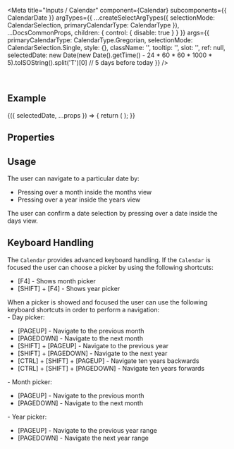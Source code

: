 
<Meta
  title="Inputs / Calendar"
  component={Calendar}
  subcomponents={{ CalendarDate }}
  argTypes={{
    ...createSelectArgTypes({ selectionMode: CalendarSelection, primaryCalendarType: CalendarType }),
    ...DocsCommonProps,
    children: { control: { disable: true } }
  }}
  args={{
    primaryCalendarType: CalendarType.Gregorian,
    selectionMode: CalendarSelection.Single,
    style: {},
    className: '',
    tooltip: '',
    slot: '',
    ref: null,
    selectedDate: new Date(new Date().getTime() - 24 * 60 * 60 * 1000 * 5).toISOString().split('T')[0] // 5 days before today
  }}
/>

<DocsHeader />

<br />

## Example

<Canvas>
  <Story name="Default">
    {({ selectedDate, ...props }) => {
      return (
        <Calendar {...props}>
          <CalendarDate value={selectedDate} />
        </Calendar>
      );
    }}
  </Story>
</Canvas>

## Properties

<ArgsTable story="." />

## Usage

The user can navigate to a particular date by:

- Pressing over a month inside the months view
- Pressing over a year inside the years view

The user can confirm a date selection by pressing over a date inside the days view.

## Keyboard Handling

The `Calendar` provides advanced keyboard handling. If the `Calendar` is focused the user can choose a picker by using the following shortcuts:

- \[F4\] - Shows month picker
- \[SHIFT\] + \[F4\] - Shows year picker

When a picker is showed and focused the user can use the following keyboard shortcuts in order to perform a navigation:  
\- Day picker:

- \[PAGEUP\] - Navigate to the previous month
- \[PAGEDOWN\] - Navigate to the next month
- \[SHIFT\] + \[PAGEUP\] - Navigate to the previous year
- \[SHIFT\] + \[PAGEDOWN\] - Navigate to the next year
- \[CTRL\] + \[SHIFT\] + \[PAGEUP\] - Navigate ten years backwards
- \[CTRL\] + \[SHIFT\] + \[PAGEDOWN\] - Navigate ten years forwards

\- Month picker:

- \[PAGEUP\] - Navigate to the previous month
- \[PAGEDOWN\] - Navigate to the next month

\- Year picker:

- \[PAGEUP\] - Navigate to the previous year range
- \[PAGEDOWN\] - Navigate the next year range
